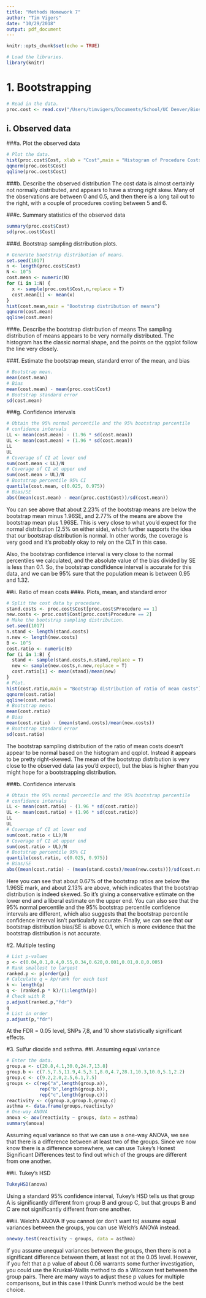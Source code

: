 ```yaml
---
title: "Methods Homework 7"
author: "Tim Vigers"
date: "10/29/2018"
output: pdf_document
---
```


```r
knitr::opts_chunk$set(echo = TRUE)
```

```r
# Load the libraries.
library(knitr)
```

# 1. Bootstrapping
```r
# Read in the data.
proc.cost <- read.csv("/Users/timvigers/Documents/School/UC Denver/Biostatistics/Biostatistical Methods 1/Homework 7/ProcedureCost.csv")
```

## i. Observed data
###a. Plot the observed data
```r
# Plot the data.
hist(proc.cost$Cost, xlab = "Cost",main = "Histogram of Procedure Costs")
qqnorm(proc.cost$Cost)
qqline(proc.cost$Cost)
```

###b. Describe the observed distribution
The cost data is almost certainly not normally distributed, and appears to have a strong right skew. Many of the observations are between 0 and 0.5, and then there is a long tail out to the right, with a couple of procedures costing between 5 and 6. 

###c. Summary statistics of the observed data
```r
summary(proc.cost$Cost)
sd(proc.cost$Cost)
```
\pagebreak

###d. Bootstrap sampling distribution plots.
```r
# Generate bootstrap distribution of means.
set.seed(1017)
n <- length(proc.cost$Cost)
N <- 10^5
cost.mean <- numeric(N)
for (i in 1:N) {
  x <- sample(proc.cost$Cost,n,replace = T)
  cost.mean[i] <- mean(x)
}
hist(cost.mean,main = "Bootstrap distribution of means")
qqnorm(cost.mean)
qqline(cost.mean)
```

###e. Describe the bootstrap distribution of means
The sampling distribution of means appears to be very normally distributed. The histogram has the classic normal shape, and the points on the qqplot follow the line very closely. 

###f. Estimate the bootstrap mean, standard error of the mean, and bias
```r
# Bootstrap mean.
mean(cost.mean)
# Bias
mean(cost.mean) - mean(proc.cost$Cost)
# Bootstrap standard error
sd(cost.mean)
```

###g. Confidence intervals
```r
# Obtain the 95% normal percentile and the 95% bootstrap percentile 
# confidence intervals
LL <- mean(cost.mean) - (1.96 * sd(cost.mean))
UL <- mean(cost.mean) + (1.96 * sd(cost.mean))
LL
UL
# Coverage of CI at lower end
sum(cost.mean < LL)/N
# Coverage of CI at upper end
sum(cost.mean > UL)/N
# Bootstrap percentile 95% CI
quantile(cost.mean, c(0.025, 0.975))
# Bias/SE
abs((mean(cost.mean) - mean(proc.cost$Cost))/sd(cost.mean))
```

You can see above that about 2.23% of the bootstrap means are below the bootstrap mean minus 1.96SE, and 2.77% of the means are above the bootstrap mean plus 1.96SE. This is very close to what you'd expect for the normal distribution (2.5% on either side), which further supports the idea that our bootstrap distribution is normal. In other words, the coverage is very good and it's probably okay to rely on the CLT in this case. 

Also, the bootstrap confidence interval is very close to the normal percentiles we calculated, and the absolute value of the bias divided by SE is less than 0.1. So, the bootstrap condfidence interval is accurate for this data, and we can be 95% sure that the population mean is between 0.95 and 1.32.
\pagebreak

##ii. Ratio of mean costs
###a. Plots, mean, and standard error
```r
# Split the cost data by procedure.
stand.costs <- proc.cost$Cost[proc.cost$Procedure == 1]
new.costs <- proc.cost$Cost[proc.cost$Procedure == 2]
# Make the bootstrap sampling distribution.
set.seed(1017)
n.stand <- length(stand.costs)
n.new <- length(new.costs)
B <- 10^5
cost.ratio <- numeric(B)
for (i in 1:B) {
  stand <- sample(stand.costs,n.stand,replace = T)
  new <- sample(new.costs,n.new,replace = T)
  cost.ratio[i] <- mean(stand)/mean(new)
}
# Plot.
hist(cost.ratio,main = "Bootstrap distribution of ratio of mean costs")
qqnorm(cost.ratio)
qqline(cost.ratio)
# Bootstrap mean.
mean(cost.ratio)
# Bias
mean(cost.ratio) - (mean(stand.costs)/mean(new.costs))
# Bootstrap standard error
sd(cost.ratio)
```

The bootstrap sampling distribution of the ratio of mean costs doesn't appear to be normal based on the histogram and qqplot. Instead it appears to be pretty right-skewed. The mean of the bootstrap distribution is very close to the observed data (as you'd expect), but the bias is higher than you might hope for a bootstrapping distribution.

###b. Confidence intervals
```r
# Obtain the 95% normal percentile and the 95% bootstrap percentile 
# confidence intervals
LL <- mean(cost.ratio) - (1.96 * sd(cost.ratio))
UL <- mean(cost.ratio) + (1.96 * sd(cost.ratio))
LL
UL
# Coverage of CI at lower end
sum(cost.ratio < LL)/N
# Coverage of CI at upper end
sum(cost.ratio > UL)/N
# Bootstrap percentile 95% CI
quantile(cost.ratio, c(0.025, 0.975))
# Bias/SE
abs((mean(cost.ratio) - (mean(stand.costs)/mean(new.costs)))/sd(cost.ratio))
```

Here you can see that about 0.67% of the bootstrap ratios are below the 1.96SE mark, and about 2.13% are above, which indicates that the bootstrap distribution is indeed skewed. So it's giving a conservative estimate on the lower end and a liberal estimate on the upper end. You can also see that the 95% normal percentile and the 95% bootstrap percentile confidence intervals are different, which also suggests that the bootstrap percentile confidence interval isn't particularly accurate. Finally, we can see that our bootstrap distribution  bias/SE is above 0.1, which is more evidence that the bootstrap distribution is not accurate. 
\pagebreak

#2. Multiple testing
```r
# List p-values
p <- c(0.04,0.1,0.4,0.55,0.34,0.620,0.001,0.01,0.8,0.005)
# Rank smallest to largest
ranked.p <- p[order(p)]
# Calculate q = kp/rank for each test
k <- length(p)
q <- (ranked.p * k)/(1:length(p))
# Check with R
p.adjust(ranked.p,"fdr")
q
# List in order
p.adjust(p,"fdr")
```

At the FDR = 0.05 level, SNPs 7,8, and 10 show statistically significant effects.
\pagebreak

#3. Sulfur dioxide and asthma.
##i. Assuming equal variance
```r
# Enter the data.
group.a <- c(20.8,4.1,30.0,24.7,13.8)
group.b <- c(7.5,7.5,11.9,4.5,3.1,8.0,4.7,28.1,10.3,10.0,5.1,2.2)
group.c <- c(9.2,2.0,2.5,6.1,7.5)
groups <- c(rep("a",length(group.a)),
            rep("b",length(group.b)),
            rep("c",length(group.c)))
reactivity <- c(group.a,group.b,group.c)
asthma <- data.frame(groups,reactivity)
# One-way ANOVA
anova <- aov(reactivity ~ groups, data = asthma)
summary(anova)
```

Assuming equal variance so that we can use a one-way ANOVA, we see that there is a difference between at least two of the groups. Since we now know there is a difference somewhere, we can use Tukey's Honest Significant Differences test to find out which of the groups are different from one another. 

##ii. Tukey's HSD
```r
TukeyHSD(anova)
```

Using a standard 95% confidence interval, Tukey's HSD tells us that group A is significantly different from group B and group C, but that groups B and C are not significantly different from one another. 

##iii. Welch's ANOVA
If you cannot (or don't want to) assume equal variances between the groups, you can use Welch's ANOVA instead. 
```r
oneway.test(reactivity ~ groups, data = asthma)
```

If you assume unequal variances between the groups, then there is not a significant difference between them, at least not at the 0.05 level. However, if you felt that a p value of about 0.06 warrants some further investigation, you could use the Kruskal-Wallis method to do a Wilcoxon test between the group pairs. There are many ways to adjust these p values for multiple comparisons, but in this case I think Dunn's method would be the best choice.  